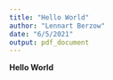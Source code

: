 ```yaml
---
title: "Hello World"
author: "Lennart Berzow"
date: "6/5/2021"
output: pdf_document
---
```


**Hello World**